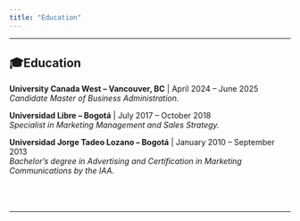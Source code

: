 ```yaml
---
title: "Education"
---
```


---

## 🎓Education {#education}


**University Canada West – Vancouver, BC** | April 2024 – June 2025  
*Candidate Master of Business Administration.*

**Universidad Libre – Bogotá** | July 2017 – October 2018  
*Specialist in Marketing Management and Sales Strategy.*

**Universidad Jorge Tadeo Lozano – Bogotá** | January 2010 – September 2013  
*Bachelor’s degree in Advertising and Certification in Marketing Communications by the IAA.* <br><br><br><br>


---
